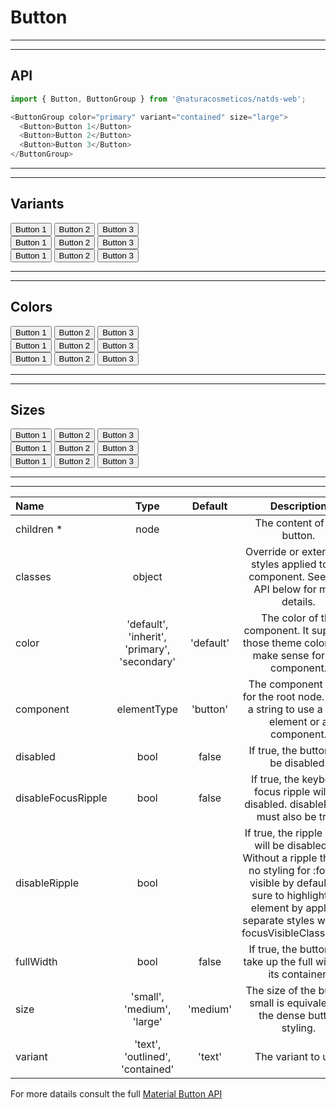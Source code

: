 
# Button

***
***
## API

```js highlight-line="2"
import { Button, ButtonGroup } from '@naturacosmeticos/natds-web';

<ButtonGroup color="primary" variant="contained" size="large">
  <Button>Button 1</Button>
  <Button>Button 2</Button>
  <Button>Button 3</Button>
</ButtonGroup>
```

***
***
## Variants

<Preview>
  <Provider theme={themes.natura.light}>
    <div  style={{ padding: '20px'}}>
      <ButtonGroup color="primary" variant="contained" size="medium">
        <Button>Button 1</Button>
        <Button>Button 2</Button>
        <Button>Button 3</Button>
      </ButtonGroup>
    </div>
    <div  style={{ padding: '20px'}}>
      <ButtonGroup color="primary" variant="outlined" size="medium">
        <Button>Button 1</Button>
        <Button>Button 2</Button>
        <Button>Button 3</Button>
      </ButtonGroup>
    </div>
    <div  style={{ padding: '20px'}}>
      <ButtonGroup color="primary" variant="text" size="medium">
        <Button>Button 1</Button>
        <Button>Button 2</Button>
        <Button>Button 3</Button>
      </ButtonGroup>
    </div>
  </Provider>
</Preview>

***
***
## Colors
<Preview>
  <Provider theme={themes.natura.light}>
    <div  style={{ padding: '20px'}}>
      <ButtonGroup color="primary" variant="contained" size="medium">
        <Button>Button 1</Button>
        <Button>Button 2</Button>
        <Button>Button 3</Button>
      </ButtonGroup>
    </div>
    <div  style={{ padding: '20px'}}>
      <ButtonGroup color="secondary" variant="contained" size="medium">
        <Button>Button 1</Button>
        <Button>Button 2</Button>
        <Button>Button 3</Button>
      </ButtonGroup>
    </div>
    <div  style={{ padding: '20px'}}>
      <ButtonGroup color="default" variant="contained" size="medium">
        <Button>Button 1</Button>
        <Button>Button 2</Button>
        <Button>Button 3</Button>
      </ButtonGroup>
    </div>
  </Provider>
</Preview>

***
***
## Sizes

<Preview>
  <Provider theme={themes.natura.light}>
    <div  style={{ padding: '20px'}}>
      <ButtonGroup color="primary" variant="contained" size="small">
        <Button>Button 1</Button>
        <Button>Button 2</Button>
        <Button>Button 3</Button>
      </ButtonGroup>
    </div>
    <div  style={{ padding: '20px'}}>
      <ButtonGroup color="primary" variant="contained" size="medium">
        <Button>Button 1</Button>
        <Button>Button 2</Button>
        <Button>Button 3</Button>
      </ButtonGroup>
    </div>
    <div  style={{ padding: '20px'}}>
      <ButtonGroup color="primary" variant="contained" size="large">
        <Button>Button 1</Button>
        <Button>Button 2</Button>
        <Button>Button 3</Button>
      </ButtonGroup>
    </div>
  </Provider>
</Preview>

---

---

| Name                      | Type                                            | Default                       | Description
| :--                       | :-:                                             | :-:                           | :-:                       |
| children *                | node                                            |                               | The content of the button.
| classes                   | object                                          |                               | Override or extend the styles applied to the component. See CSS API below for more details.
| color                     | 'default', 'inherit', 'primary', 'secondary'    | 'default'                     | The color of the component. It supports those theme colors that make sense for this component.
| component                 | elementType                                     | 'button'                      | The component used for the root node. Either a string to use a DOM element or a component.
| disabled                  | bool                                            | false                         | If true, the button will be disabled.
| disableFocusRipple        | bool                                            | false                         | If true, the keyboard focus ripple will be disabled. disableRipple must also be true.
| disableRipple             | bool                                            |                               | If true, the ripple effect will be disabled. ⚠️ Without a ripple there is no styling for :focus-visible by default. Be sure to highlight the element by applying separate styles with the focusVisibleClassName.
| fullWidth                 | bool                                            | false                         | If true, the button will take up the full width of its container.
| size                      | 'small', 'medium', 'large'                      | 'medium'                      | The size of the button. small is equivalent to the dense button styling.
| variant                   | 'text', 'outlined', 'contained'                 | 'text'                        | The variant to use.

For more datails consult the full [Material Button API](https://material-ui.com/api/button-group/)
